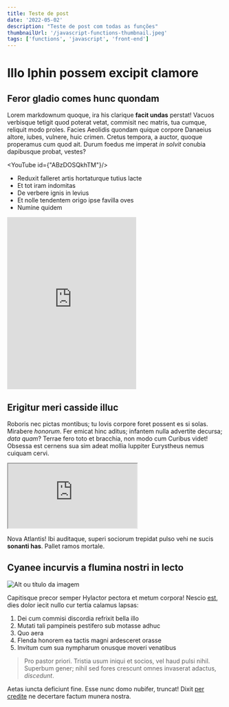 ```yaml
---
title: Teste de post
date: '2022-05-02'
description: "Teste de post com todas as funções"
thumbnailUrl: '/javascript-functions-thumbnail.jpeg'
tags: ['functions', 'javascript', 'front-end']
---
```


# Illo Iphin possem excipit clamore

## Feror gladio comes hunc quondam

Lorem markdownum quoque, ira his clarique **facit undas** perstat! Vacuos
verbisque tetigit quod poterat vetat, commisit nec matris, tua cumque, reliquit
modo proles. Facies Aeolidis quondam quique corpore Danaeius altore, iubes,
vulnere, huic crimen. Cretus tempora, a auctor, quoque properamus cum quod ait.
Durum foedus me imperat *in solvit* conubia dapibusque probat, vestes?

<YouTube id={"ABzDOSQkhTM"}/>

- Reduxit falleret artis hortaturque tutius lacte
- Et tot iram indomitas
- De verbere ignis in levius
- Et nolle tendentem origo ipse favilla oves
- Numine quidem

<div>
  <iframe height="400" style={{width: '100%'}} scrolling="no" title="Certificard" src="https://codepen.io/FelipeFerreira_ss/embed/yLgzpWY?default-tab=html%2Cresult&theme-id=dark" frameborder="no" loading="lazy" allowtransparency="true" allowfullscreen="true">
    See the Pen <a href="https://codepen.io/FelipeFerreira_ss/pen/yLgzpWY">
    Certificard</a> by Felipe ferreira Silva (<a href="https://codepen.io/FelipeFerreira_ss">@FelipeFerreira_ss</a>)
    on <a href="https://codepen.io">CodePen</a>.
  </iframe>
</div>

## Erigitur meri casside illuc

Roboris nec pictas montibus; tu Iovis corpore foret possent es si solas.
Mirabere *honorum*. Fer emicat hinc aditus; infantem nulla advertite decursa;
*data quam*? Terrae fero toto et bracchia, non modo cum Curibus videt! Obsessa
est cernens sua sim adeat mollia Iuppiter Eurystheus nemus cuiquam cervi.

<div>
  <iframe
    src="https://carbon.now.sh/embed?bg=rgba%280%2C0%2C0%2C1%29&t=one-dark&wt=none&l=javascript&width=680&ds=true&dsyoff=11px&dsblur=68px&wc=true&wa=true&pv=0px&ph=1px&ln=false&fl=1&fm=Hack&fs=14px&lh=133%25&si=false&es=2x&wm=false&code=const%2520pluckDeep%2520%253D%2520key%2520%253D%253E%2520obj%2520%253D%253E%2520key.split%28%27.%27%29.reduce%28%28accum%252C%2520key%29%2520%253D%253E%2520accum%255Bkey%255D%252C%2520obj%29%250A%250Aconst%2520compose%2520%253D%2520%28...fns%29%2520%253D%253E%2520res%2520%253D%253E%2520fns.reduce%28%28accum%252C%2520next%29%2520%253D%253E%2520next%28accum%29%252C%2520res%29%250A%250Aconst%2520unfold%2520%253D%2520%28f%252C%2520seed%29%2520%253D%253E%2520%257B%250A%2520%2520const%2520go%2520%253D%2520%28f%252C%2520seed%252C%2520acc%29%2520%253D%253E%2520%257B%250A%2520%2520%2520%2520const%2520res%2520%253D%2520f%28seed%29%250A%2520%2520%2520%2520return%2520res%2520%253F%2520go%28f%252C%2520res%255B1%255D%252C%2520acc.concat%28%255Bres%255B0%255D%255D%29%29%2520%253A%2520acc%250A%2520%2520%257D%250A%2520%2520return%2520go%28f%252C%2520seed%252C%2520%255B%255D%29%250A%257D%250A%250Aconst%2520pluckDeep%2520%253D%2520key%2520%253D%253E%2520obj%2520%253D%253E%2520key.split%28%27.%27%29.reduce%28%28accum%252C%2520key%29%2520%253D%253E%2520accum%255Bkey%255D%252C%2520obj%29%250A%250Aconst%2520compose%2520%253D%2520%28...fns%29%2520%253D%253E%2520res%2520%253D%253E%2520fns.reduce%28%28accum%252C%2520next%29%2520%253D%253E%2520next%28accum%29%252C%2520res%29%250A%250Aconst%2520unfold%2520%253D%2520%28f%252C%2520seed%29%2520%253D%253E%2520%257B%250A%2520%2520const%2520go%2520%253D%2520%28f%252C%2520seed%252C%2520acc%29%2520%253D%253E%2520%257B%250A%2520%2520%2520%2520const%2520res%2520%253D%2520f%28seed%29%250A%2520%2520%2520%2520return%2520res%2520%253F%2520go%28f%252C%2520res%255B1%255D%252C%2520acc.concat%28%255Bres%255B0%255D%255D%29%29%2520%253A%2520acc%250A%2520%2520%257D%250A%2520%2520%250A%2520%2520const%2520pluckDeep%2520%253D%2520key%2520%253D%253E%2520obj%2520%253D%253E%2520key.split%28%27.%27%29.reduce%28%28accum%252C%2520key%29%2520%253D%253E%2520accum%255Bkey%255D%252C%2520obj%29%250A%250Aconst%2520compose%2520%253D%2520%28...fns%29%2520%253D%253E%2520res%2520%253D%253E%2520fns.reduce%28%28accum%252C%2520next%29%2520%253D%253E%2520next%28accum%29%252C%2520res%29%250A%250Aconst%2520unfold%2520%253D%2520%28f%252C%2520seed%29%2520%253D%253E%2520%257B%250A%2520%2520const%2520go%2520%253D%2520%28f%252C%2520seed%252C%2520acc%29%2520%253D%253E%2520%257B%250A%2520%2520%2520%2520const%2520res%2520%253D%2520f%28seed%29%250A%2520%2520%2520%2520return%2520res%2520%253F%2520go%28f%252C%2520res%255B1%255D%252C%2520acc.concat%28%255Bres%255B0%255D%255D%29%29%2520%253A%2520acc%250A%2520%2520%257D"
    style={{width: '1000px', height: '645px', border: '0', transform: 'scale(1)', overflow: 'hidden'}}
    sandbox="allow-scripts allow-same-origin">
  </iframe>
</div>

Nova Atlantis! Ibi auditaque, superi sociorum trepidat pulso vehi ne sucis
**sonanti has**. Pallet ramos mortale.

## Cyanee incurvis a flumina nostri in lecto

![Alt ou título da imagem](/javascript-functions-thumbnail.jpeg)

Capitisque precor semper Hylactor pectora et metum corpora! Nescio
[est](http://dat.net/quoapta.html), dies dolor iecit nullo cur tertia calamus
lapsas:

1. Dei cum commisi discordia refrixit bella illo
2. Mutati tali pampineis pestifero sub motasse adhuc
3. Quo aera
4. Flenda honorem ea tactis magni ardesceret orasse
5. Invitum cum sua nympharum onusque moveri venatibus

> Pro pastor priori. Tristia usum iniqui et socios, vel haud pulsi nihil.
> Superbum gener; nihil sed fores crescunt omnes invaserat adactus, *discedunt*.

Aetas iuncta deficiunt fine. Esse nunc domo nubifer, truncat! Dixit [per
credite](http://sua-aevi.com/montibus-parentem) ne decertare factum munera
nostra.